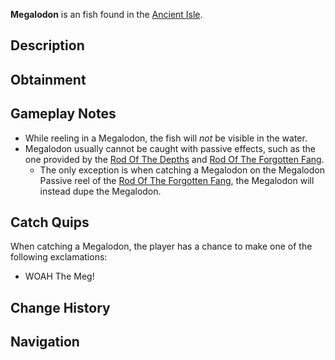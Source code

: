 {{FishInfobox
|image          = Megalodon.png
|rarity         = Exotic
|sea            = First Sea
|location       = [[Ancient Isle]]
|sublocation    = 
|sources        = Fishing Rod
|nopassive      = 1
|radar_location = 
|prog_speed     = -80
|xp             = 6000
|weather        = 
|time           = 
|season         = 
|bait           = Shark Head
|base_weight    = 67000
|base_value     = 10000
|weight_range   = 17000
|base_chance    = 0.01
|base_resil     = 5
}}
'''Megalodon''' is an {{Rarity|Exotic}} fish found in the [[Ancient Isle]].

== Description ==
{{Description|The Megalodon is a gigantic predatory shark known for its enormous size. It possesses a large mouth with many serrated teeth which can easily rip through anything in its way. They went extinct around 3.6 million years ago, during the early Pliocene epoch. They are one of the apex predators of the Ancient Isle, and will put up an incredible fight when hooked.|Bestiary Entry}}

== Obtainment ==
{{Fish Availability|
Megalodon Hunt/Eclipse and Weekend
Megalodon Hunt/Normal
|top_rods      = 
Great Rod of Oscar\20495.52\51310.62;
Astralhook Rod\19544.11\53501.32;
Leviathan's Fang Rod\19161.7\57165.67;
Seraphic Rod\19055.99\53576.55;
Ethereal Prism Rod\18953.49\50828.22;
Destiny Rod\13575.66\34685.23;
Heaven's Rod\12928.25\33633.06;
Azure Of Lagoon\18043.75\55367.42;
Challenger's Rod\18647.23\53651.17;
Abyssal Specter Rod\15658.69\48687.07;
Zeus Rod\13209.17\38834.42;
The Lost Rod\11609.9\34132.63;
No-Life Rod\17975.45\51990.69;
Rod Of The Forgotten Fang\16560.17\46036.09;
Rod Of The Exalted One\13817.28\37562.42;
Avalanche Rod\11004.68\33196.2;
Steady Rod\3620.98\11998.92
|recommended   = Seraphic Rod
}}

== Gameplay Notes ==
* While reeling in a Megalodon, the fish will ''not'' be visible in the water.
* Megalodon usually cannot be caught with passive effects, such as the one provided by the [[Rod Of The Depths]] and [[Rod Of The Forgotten Fang]].
** The only exception is when catching a Megalodon on the Megalodon Passive reel of the [[Rod Of The Forgotten Fang]], the Megalodon will instead dupe the Megalodon.

== Catch Quips ==
When catching a Megalodon, the player has a chance to make one of the following exclamations:
* WOAH The Meg!

== Change History ==
{{Change History|{{subst:Current Version}}}}

== Navigation ==
{{Fish Navbox|Ancient Isle}}